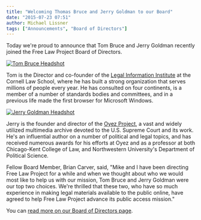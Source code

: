 ```yaml
---
title: "Welcoming Thomas Bruce and Jerry Goldman to our Board"
date: "2015-07-23 07:51"
author: Michael Lissner
tags: ["Announcements", "Board of Directors"]
---
```


Today we're proud to announce that Tom Bruce and Jerry Goldman recently
joined the Free Law Project Board of Directors.

<div className="media">
  <div className="media-left pull-left">
    <a href="http://www.lawschool.cornell.edu/faculty/bio.cfm?id=188">
      <img className="media-object" src="/images/tom-bruce-b-w-150x150.jpeg" alt="Tom Bruce Headshot"/>
    </a>
  </div>
  <div className="media-body">
    <p>Tom is the Director and co-founder of the <a href="http://www.law.cornell.edu/">Legal Information Institute</a> at the Cornell Law School, where
       he has built a strong organization that serves millions of people every
       year. He has consulted on four continents, is a member of a number of
       standards bodies and committees, and in a previous life made the first
       browser for Microsoft Windows.</p>
  </div>
</div>


<div className="media">
  <div className="media-left pull-left">
    <a href="https://www.kentlaw.iit.edu/faculty/full-time-faculty/jerry-goldman">
      <img className="media-object" src="/images/jerry-goldman-bw.jpeg" alt="Jerry Goldman Headshot"/>
    </a>
  </div>
  <div className="media-body">
    <p>Jerry is the founder and director of the <a href="http://www.oyez.org">Oyez Project</a>, a vast and widely utilized multimedia archive devoted to the U.S. Supreme Court and its work. He's an influential author on a number of political and legal topics, and has received numerous awards for his efforts at Oyez and as a professor at both Chicago-Kent College of Law, and Northwestern University's Department of Political Science.</p>
  </div>
</div>


Fellow Board Member, Brian Carver, said, "Mike and I have been directing
Free Law Project for a while and when we thought about who we would most
like to help us with our mission, Tom Bruce and Jerry Goldman were our
top two choices. We're thrilled that these two, who have so much
experience in making legal materials available to the public online,
have agreed to help Free Law Project advance its public access mission."

You can [read more on our Board of Directors
page](/team/).




